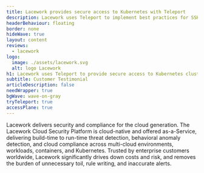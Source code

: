 ```yaml
---
title: Lacework provides secure access to Kubernetes with Teleport
description: Lacework uses Teleport to implement best practices for SSH and Kubernetes access, meet compliance and access audit requirements.
headerBehaviour: floating
border: none
hideWave: true
layout: content
reviews:
  - lacework
logo:
  image: ./assets/lacework.svg
  alt: logo Lacework
h1: Lacework uses Teleport to provide secure access to Kubernetes clusters
subtitle: Customer Testimonial
articleDescription: false
needWrapper: true
bgWave: wave-on-gray
tryTeleport: true
accessPlane: true
---
```



<Quote title="Lacework Overview">
  Lacework delivers security and compliance for the cloud generation. The
  Lacework Cloud Security Platform is cloud-native and offered as-a-Service,
  delivering build-time to run-time threat detection, behavioral anomaly
  detection, and cloud compliance across multi-cloud environments, workloads,
  containers, and Kubernetes. Trusted by enterprise customers worldwide,
  Lacework significantly drives down costs and risk, and removes the burden of
  unnecessary toil, rule writing, and inaccurate alerts.
</Quote>

<Feedback reviews={meta.reviews} />
